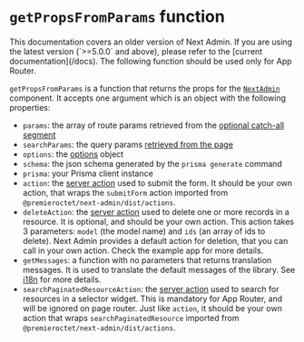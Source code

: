 
# `getPropsFromParams` function
<Callout type="default">
  This documentation covers an older version of Next Admin. If you are using the
  latest version (`>=5.0.0` and above), please refer to the [current
  documentation](/docs).
</Callout>

<Callout type="info">
    The following function should be used only for App Router.
</Callout>

`getPropsFromParams` is a function that returns the props for the [`NextAdmin`](/v4/docs/api/next-admin-component) component. It accepts one argument which is an object with the following properties:

- `params`: the array of route params retrieved from the [optional catch-all segment](https://nextjs.org/docs/app/building-your-application/routing/dynamic-routes#optional-catch-all-segments)
- `searchParams`: the query params [retrieved from the page](https://nextjs.org/docs/app/api-reference/file-conventions/page#searchparams-optional)
- `options`: the [options](/v4/docs/api/options) object
- `schema`: the json schema generated by the `prisma generate` command
- `prisma`: your Prisma client instance
- `action`: the [server action](https://nextjs.org/docs/app/api-reference/functions/server-actions) used to submit the form. It should be your own action, that wraps the `submitForm` action imported from `@premieroctet/next-admin/dist/actions`.
- `deleteAction`: the [server action](https://nextjs.org/docs/app/api-reference/functions/server-actions) used to delete one or more records in a resource. It is optional, and should be your own action. This action takes 3 parameters: `model` (the model name) and `ids` (an array of ids to delete). Next Admin provides a default action for deletion, that you can call in your own action. Check the example app for more details.
- `getMessages`: a function with no parameters that returns translation messages. It is used to translate the default messages of the library. See [i18n](/docs/i18n) for more details.
- `searchPaginatedResourceAction`: the [server action](https://nextjs.org/docs/app/api-reference/functions/server-actions) used to search for resources in a selector widget. This is mandatory for App Router, and will be ignored on page router. Just like `action`, it should be your own action that wraps `searchPaginatedResource` imported from `@premieroctet/next-admin/dist/actions`.